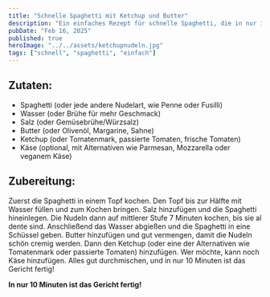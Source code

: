 ```yaml
---
title: "Schnelle Spaghetti mit Ketchup und Butter"
description: "Ein einfaches Rezept für schnelle Spaghetti, die in nur 10 Minuten fertig sind"
pubDate: "Feb 16, 2025"
published: true
heroImage: "../../assets/ketchupnudeln.jpg"
tags: ["schnell", "spaghetti", "einfach"]
---
```


## Zutaten:
- Spaghetti (oder jede andere Nudelart, wie Penne oder Fusilli)
- Wasser (oder Brühe für mehr Geschmack)
- Salz (oder Gemüsebrühe/Würzsalz)
- Butter (oder Olivenöl, Margarine, Sahne)
- Ketchup (oder Tomatenmark, passierte Tomaten, frische Tomaten)
- Käse (optional, mit Alternativen wie Parmesan, Mozzarella oder veganem Käse)

## Zubereitung:
Zuerst die Spaghetti in einem Topf kochen. Den Topf bis zur Hälfte mit Wasser füllen und zum Kochen bringen. Salz hinzufügen und die Spaghetti hineinlegen. Die Nudeln dann auf mittlerer Stufe 7 Minuten kochen, bis sie al dente sind. Anschließend das Wasser abgießen und die Spaghetti in eine Schüssel geben. Butter hinzufügen und gut vermengen, damit die Nudeln schön cremig werden. Dann den Ketchup (oder eine der Alternativen wie Tomatenmark oder passierte Tomaten) hinzufügen. Wer möchte, kann noch Käse hinzufügen. Alles gut durchmischen, und in nur 10 Minuten ist das Gericht fertig!

**In nur 10 Minuten ist das Gericht fertig!**
